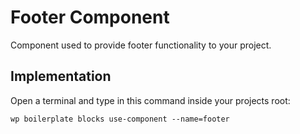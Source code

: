 # Footer Component

Component used to provide footer functionality to your project.

## Implementation

Open a terminal and type in this command inside your projects root:

```shell
wp boilerplate blocks use-component --name=footer
```
